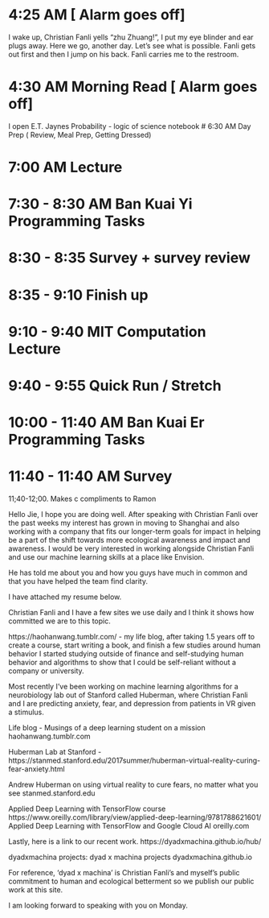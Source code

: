 # 4:25 AM [ Alarm goes off]
I wake up, Christian Fanli yells "zhu Zhuang!", I put my eye blinder and ear plugs away. Here we go, another day. Let's see what is possible. Fanli gets out first and then I jump on his back. Fanli carries me to the restroom.

# 4:30 AM Morning Read [ Alarm goes off] 
I open E.T. Jaynes Probability - logic of science notebook
# 6:30 AM Day Prep ( Review, Meal Prep, Getting Dressed)

# 7:00 AM Lecture 

# 7:30 - 8:30 AM Ban Kuai Yi Programming Tasks
# 8:30 - 8:35 Survey + survey review

# 8:35 - 9:10 Finish up 
# 9:10 - 9:40 MIT Computation Lecture
# 9:40 - 9:55 Quick Run / Stretch
# 10:00 - 11:40  AM Ban Kuai Er Programming Tasks
# 11:40 - 11:40 AM Survey

11;40-12;00. Makes c compliments to Ramon

Hello Jie, I hope you are doing well.
After speaking with Christian Fanli over the past weeks my interest has grown in moving to Shanghai and also working with a company that fits our longer-term goals for impact in helping be a part of the shift towards more ecological awareness and impact and awareness. I would be very interested in working alongside Christian Fanli and use our machine learning skills at a place like Envision.

He has told me about you and how you guys have much in common and that you have helped the team find clarity.

I have attached my resume below.

Christian Fanli and I have a few sites we use daily and I think it shows how committed we are to this topic. 

https://haohanwang.tumblr.com/ - my life blog, after taking 1.5 years off to create a course, start writing a book, and finish a few studies around human behavior I started studying outside of finance and self-studying human behavior and algorithms to show that I could be self-reliant without a company or university.

Most recently I've been working on machine learning algorithms for a neurobiology lab out of Stanford called Huberman, where Christian Fanli and I are predicting anxiety, fear, and depression from patients in VR given a stimulus.

Life blog -
Musings of a deep learning student on a mission
haohanwang.tumblr.com
 
Huberman Lab at Stanford - 
https://stanmed.stanford.edu/2017summer/huberman-virtual-reality-curing-fear-anxiety.html

Andrew Huberman on using virtual reality to cure fears, no matter what you see
stanmed.stanford.edu


Applied Deep Learning with TensorFlow course
https://www.oreilly.com/library/view/applied-deep-learning/9781788621601/
Applied Deep Learning with TensorFlow and Google Cloud AI
oreilly.com

Lastly, here is a link to our recent work. https://dyadxmachina.github.io/hub/

dyadxmachina projects: dyad x machina projects
dyadxmachina.github.io

For reference, 'dyad x machina' is Christian Fanli's and myself's public commitment to human and ecological betterment so we publish our public work at this site.

I am looking forward to speaking with you on Monday.